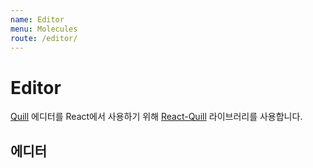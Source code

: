 ```yaml
---
name: Editor
menu: Molecules
route: /editor/
---
```



# Editor

[Quill](https://quilljs.com/) 에디터를 React에서 사용하기 위해 [React-Quill](https://github.com/zenoamaro/react-quill) 라이브러리를 사용합니다.

## 에디터

<Editor projectId="newtest" />
